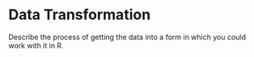 # Data Transformation

Describe the process of getting the data into a form in which you could work with it in R.

